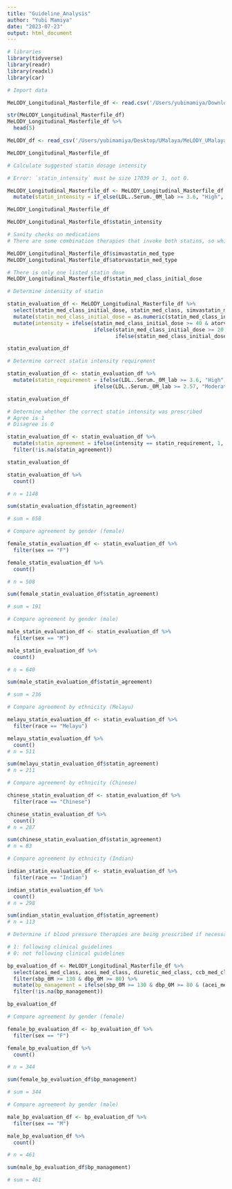 ```yaml
---
title: "Guideline_Analysis"
author: "Yubi Mamiya"
date: "2023-07-23"
output: html_document
---
```


```r
# libraries
library(tidyverse)
library(readr)
library(readxl)
library(car)
```

```r
# Import data

MeLODY_Longitudinal_Masterfile_df <- read.csv('/Users/yubimamiya/Downloads/MeLODY/MeLODY_masterfile_01.csv')

str(MeLODY_Longitudinal_Masterfile_df)
MeLODY_Longitudinal_Masterfile_df %>%
  head(5)

MeLODY_df <- read_csv('/Users/yubimamiya/Desktop/UMalaya/MeLODY_UMalaya_Data.csv')
```

```r
MeLODY_Longitudinal_Masterfile_df
```


```r
# Calculate suggested statin dosage intensity

# Error: `statin_intensity` must be size 17039 or 1, not 0.

MeLODY_Longitudinal_Masterfile_df <- MeLODY_Longitudinal_Masterfile_df %>%
  mutate(statin_intensity = if_else(LDL..Serum._0M_lab >= 3.6, "High", if_else(LDL..Serum._0M_lab >= 2.57, "Moderate", "Low")))

MeLODY_Longitudinal_Masterfile_df
```

```r
MeLODY_Longitudinal_Masterfile_df$statin_intensity
```


```r
# Sanity checks on medications
# There are some combination therapies that invoke both statins, so which statin is the dosage for?

MeLODY_Longitudinal_Masterfile_df$simvastatin_med_type
MeLODY_Longitudinal_Masterfile_df$atorvastatin_med_type

# There is only one listed statin dose
MeLODY_Longitudinal_Masterfile_df$statin_med_class_initial_dose
```


```r
# Determine intensity of statin

statin_evaluation_df <- MeLODY_Longitudinal_Masterfile_df %>%
  select(statin_med_class_initial_dose, statin_med_class, simvastatin_med_type, atorvastatin_med_type, LDL..Serum._0M_lab, sex, race) %>%
  mutate(statin_med_class_initial_dose = as.numeric(statin_med_class_initial_dose)) %>%
  mutate(intensity = ifelse(statin_med_class_initial_dose >= 40 & atorvastatin_med_type == "TRUE", "High",
                            ifelse(statin_med_class_initial_dose >= 20 & simvastatin_med_type == "TRUE", "Moderate",
                                   ifelse(statin_med_class_initial_dose <= 20 & atorvastatin_med_type == "TRUE", "Moderate", "Low"))))

statin_evaluation_df
```

```r
# Determine correct statin intensity requirement

statin_evaluation_df <- statin_evaluation_df %>%
  mutate(statin_requirement = ifelse(LDL..Serum._0M_lab >= 3.6, "High",
                            ifelse(LDL..Serum._0M_lab >= 2.57, "Moderate", "Low")))

statin_evaluation_df
```

```r
# Determine whether the correct statin intensity was prescribed
# Agree is 1
# Disagree is 0

statin_evaluation_df <- statin_evaluation_df %>%
  mutate(statin_agreement = ifelse(intensity == statin_requirement, 1, 0)) %>%
  filter(!is.na(statin_agreement))

statin_evaluation_df

statin_evaluation_df %>%
  count()

# n = 1148
```

```r
sum(statin_evaluation_df$statin_agreement)

# sum = 658
```


```r
# Compare agreement by gender (female)

female_statin_evaluation_df <- statin_evaluation_df %>%
  filter(sex == "F")

female_statin_evaluation_df %>%
  count()

# n = 508

sum(female_statin_evaluation_df$statin_agreement)

# sum = 191
```

```r
# Compare agreement by gender (male)

male_statin_evaluation_df <- statin_evaluation_df %>%
  filter(sex == "M")

male_statin_evaluation_df %>%
  count()

# n = 640

sum(male_statin_evaluation_df$statin_agreement)

# sum = 236
```

```r
# Compare agreement by ethnicity (Melayu)

melayu_statin_evaluation_df <- statin_evaluation_df %>%
  filter(race == "Melayu")

melayu_statin_evaluation_df %>%
  count()
# n = 511

sum(melayu_statin_evaluation_df$statin_agreement)
# n = 211
```

```r
# Compare agreement by ethnicity (Chinese)

chinese_statin_evaluation_df <- statin_evaluation_df %>%
  filter(race == "Chinese")

chinese_statin_evaluation_df %>%
  count()
# n = 287

sum(chinese_statin_evaluation_df$statin_agreement)
# n = 83
```

```r
# Compare agreement by ethnicity (Indian)

indian_statin_evaluation_df <- statin_evaluation_df %>%
  filter(race == "Indian")

indian_statin_evaluation_df %>%
  count()
# n = 298

sum(indian_statin_evaluation_df$statin_agreement)
# n = 113
```


```r
# Determine if blood pressure therapies are being prescribed if necessary

# 1: following clinical guidelines
# 0: not following clinical guidelines

bp_evaluation_df <- MeLODY_Longitudinal_Masterfile_df %>%
  select(acei_med_class, acei_med_class, diuretic_med_class, ccb_med_class, bb_med_class, sex, race, sbp_0M, dbp_0M) %>%
  filter(sbp_0M >= 130 & dbp_0M >= 80) %>%
  mutate(bp_management = ifelse(sbp_0M >= 130 & dbp_0M >= 80 & (acei_med_class == "TRUE" | acei_med_class == "TRUE" | diuretic_med_class == "TRUE" | ccb_med_class == "TRUE" | bb_med_class == "TRUE"), 1, 0)) %>%
  filter(!is.na(bp_management))

bp_evaluation_df
```

```r
# Compare agreement by gender (female)

female_bp_evaluation_df <- bp_evaluation_df %>%
  filter(sex == "F")

female_bp_evaluation_df %>%
  count()

# n = 344

sum(female_bp_evaluation_df$bp_management)

# sum = 344
```

```r
# Compare agreement by gender (male)

male_bp_evaluation_df <- bp_evaluation_df %>%
  filter(sex == "M")

male_bp_evaluation_df %>%
  count()

# n = 461

sum(male_bp_evaluation_df$bp_management)

# sum = 461
```

